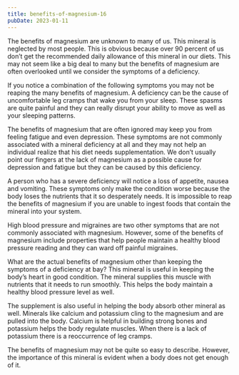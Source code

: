 ```yaml
---
title: benefits-of-magnesium-16
pubDate: 2023-01-11
---
```


The benefits of magnesium are unknown to many of us. This mineral is neglected by most people. This is obvious because over 90 percent of us don’t get the recommended daily allowance of this mineral in our diets. This may not seem like a big deal to many but the benefits of magnesium are often overlooked until we consider the symptoms of a deficiency.

If you notice a combination of the following symptoms you may not be reaping the many benefits of magnesium. A deficiency can be the cause of uncomfortable leg cramps that wake you from your sleep. These spasms are quite painful and they can really disrupt your ability to move as well as your sleeping patterns.

The benefits of magnesium that are often ignored may keep you from feeling fatigue and even depression. These symptoms are not commonly associated with a mineral deficiency at all and they may not help an individual realize that his diet needs supplementation. We don’t usually point our fingers at the lack of magnesium as a possible cause for depression and fatigue but they can be caused by this deficiency. 

A person who has a severe deficiency will notice a loss of appetite, nausea and vomiting. These symptoms only make the condition worse because the body loses the nutrients that it so desperately needs. It is impossible to reap the benefits of magnesium if you are unable to ingest foods that contain the mineral into your system. 

High blood pressure and migraines are two other symptoms that are not commonly associated with magnesium. However, some of the benefits of magnesium include properties that help people maintain a healthy blood pressure reading and they can ward off painful migraines. 

What are the actual benefits of magnesium other than keeping the symptoms of a deficiency at bay? This mineral is useful in keeping the body’s heart in good condition. The mineral supplies this muscle with nutrients that it needs to run smoothly. This helps the body maintain a healthy blood pressure level as well.

The supplement is also useful in helping the body absorb other mineral as well. Minerals like calcium and potassium cling to the magnesium and are pulled into the body. Calcium is helpful in building strong bones and potassium helps the body regulate muscles. When there is a lack of potassium there is a reoccurrence of leg cramps. 

The benefits of magnesium may not be quite so easy to describe. However, the importance of this mineral is evident when a body does not get enough of it.
